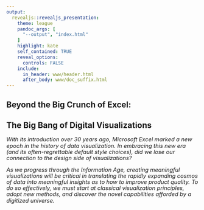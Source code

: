 ```yaml
---
output: 
  revealjs::revealjs_presentation:
    theme: league
    pandoc_args: [
      "--output", "index.html"
    ]
    highlight: kate
    self_contained: TRUE
    reveal_options:
      controls: FALSE
    include:
      in_header: www/header.html
      after_body: www/doc_suffix.html
---
```


## Beyond the Big Crunch of Excel: {data-background='https://www.nasa.gov/sites/default/files/styles/full_width_feature/public/thumbnails/image/northamerica_vir_2018111_lrg.jpg'} 
<h2>The Big Bang of Digital Visualizations</h2> 

<div style="text-align: left; font-size: 105%">
<p style="line-height: 1.1">
*With its introduction over 30 years ago, Microsoft Excel marked a new epoch in the history of data visualization. In embracing this new era (and its often-regrettable default style choices), did we lose our connection to the design side of visualizations?*
</p>
<p style="line-height: 1.1">
*As we progress through the Information Age, creating meaningful visualizations will be critical in translating the rapidly expanding cosmos of data into meaningful insights as to how to improve product quality.  To do so effectively, we must start at classical visualization principles, adopt new methods, and discover the novel capabilities afforded by a digitized universe.*
</p>
</div>